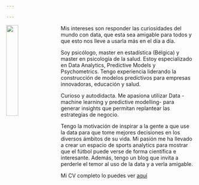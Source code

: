 ```yaml
---

---
```


<img src="images/IMG_3042.JPG" style="width:25%; margin-right: 20px" align="left">

Mis intereses son responder las curiosidades del mundo con data, que esta sea amigable para todos y que esto nos lleve a usarla más en el día a día.

Soy psicólogo, master en estadística (Bélgica) y master en psicología de la salud. Estoy especializado en Data Analytics, Predictive Models y Psychometrics. Tengo experiencia liderando la construcción de modelos predictivos para empresas innovadoras, educación y salud. 
	
Curioso y autodidacta. Me apasiona utilizar Data - machine learning y predictive modelling- para generar insights que permitan replantear las estrategias de negocio.

Tengo la motivación de inspirar a la gente a que use la data para que tome mejores decisiones en los diversos ámbitos de su vida. Mi pasión me ha llevado a crear un espacio de sports analytics para mostrar que el fútbol puede verse de forma científica e interesante. Además, tengo un blog que invita a perderle el temor al uso de la data y a verla amigable.      

	

Mi CV completo lo puedes ver [aquí](Smart_Twenty_Seconds_CV_castellano.pdf)